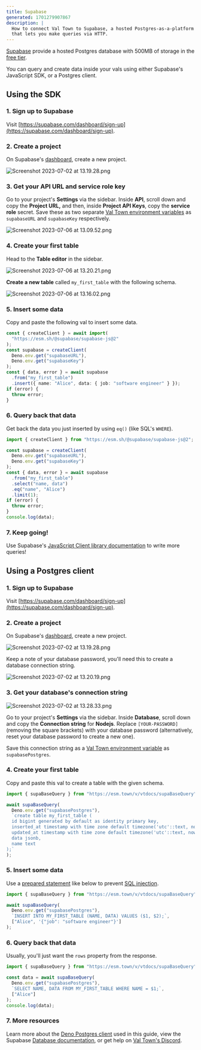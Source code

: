 ```yaml
---
title: Supabase
generated: 1701279907867
description: |
  How to connect Val Town to Supabase, a hosted Postgres-as-a-platform
  that lets you make queries via HTTP.
---
```


[Supabase](https://supabase.com/) provide a hosted Postgres database with 500MB
of storage in the [free tier](https://supabase.com/pricing).

You can query and create data inside your vals using either Supabase's
JavaScript SDK, or a Postgres client.

## Using the SDK

### 1. Sign up to Supabase

Visit
[https://supabase.com/dashboard/sign-up](https://supabase.com/dashboard/sign-up).

### 2. Create a project

On Supabase's [dashboard](https://supabase.com/dashboard/projects), create a new
project.

![Screenshot 2023-07-02 at 13.19.28.png](./supabase/screenshot_2023-07-02_at_131928.png)

### 3. Get your API URL and service role key

Go to your project's **Settings** via the sidebar. Inside **API**, scroll down
and copy the **Project URL,** and then, inside **Project API Keys**, copy the
**service role** secret. Save these as two separate
[Val Town environment variables](https://www.val.town/settings/environment-variables) as `supabaseURL` and
`supabaseKey` respectively.

![Screenshot 2023-07-06 at 13.09.52.png](./supabase/screenshot_2023-07-06_at_130952.png)

### 4. Create your first table

Head to the **Table editor** in the sidebar.

![Screenshot 2023-07-06 at 13.20.21.png](./supabase/screenshot_2023-07-06_at_132021.png)

**Create a new table** called `my_first_table` with the following schema.

![Screenshot 2023-07-06 at 13.16.02.png](./supabase/screenshot_2023-07-06_at_131602.png)

### 5. Insert some data

Copy and paste the following val to insert some data.

```ts title="Data insertion" val
const { createClient } = await import(
  "https://esm.sh/@supabase/supabase-js@2"
);
const supabase = createClient(
  Deno.env.get("supabaseURL"),
  Deno.env.get("supabaseKey")
);
const { data, error } = await supabase
  .from("my_first_table")
  .insert({ name: "Alice", data: { job: "software engineer" } });
if (error) {
  throw error;
}
```

### 6. Query back that data

Get back the data you just inserted by using `eq()` (like SQL's `WHERE`).

```ts title="Data query" val
import { createClient } from "https://esm.sh/@supabase/supabase-js@2";

const supabase = createClient(
  Deno.env.get("supabaseURL"),
  Deno.env.get("supabaseKey")
);
const { data, error } = await supabase
  .from("my_first_table")
  .select("name, data")
  .eq("name", "Alice")
  .limit(1);
if (error) {
  throw error;
}
console.log(data);
```

### 7. Keep going!

Use Supabase's
[JavaScript Client library documentation](https://supabase.com/docs/reference/javascript/select)
to write more queries!

## Using a Postgres client

### 1. Sign up to Supabase

Visit
[https://supabase.com/dashboard/sign-up](https://supabase.com/dashboard/sign-up).

### 2. Create a project

On Supabase's [dashboard](https://supabase.com/dashboard/projects), create a new
project.

![Screenshot 2023-07-02 at 13.19.28.png](./supabase/screenshot_2023-07-02_at_131928.png)

Keep a note of your database password, you'll need this to create a database
connection string.

![Screenshot 2023-07-02 at 13.20.19.png](./supabase/screenshot_2023-07-02_at_132019.png)

### 3. Get your database's connection string

![Screenshot 2023-07-02 at 13.28.33.png](./supabase/screenshot_2023-07-02_at_132833.png)

Go to your project's **Settings** via the sidebar. Inside **Database**, scroll
down and copy the **Connection string** for **Nodejs**. Replace
`[YOUR-PASSWORD]` (removing the square brackets) with your database password
(alternatively, reset your database password to create a new one).

Save this connection string as a
[Val Town environment variable](https://www.val.town/settings/environment-variables) as `supabasePostgres`.

### 4. Create your first table

Copy and paste this val to create a table with the given schema.

```ts title="Table creation" val
import { supaBaseQuery } from "https://esm.town/v/vtdocs/supaBaseQuery";

await supaBaseQuery(
  Deno.env.get("supabasePostgres"),
  `create table my_first_table (
  id bigint generated by default as identity primary key,
  inserted_at timestamp with time zone default timezone('utc'::text, now()) not null,
  updated_at timestamp with time zone default timezone('utc'::text, now()) not null,
  data jsonb,
  name text
);`
);
```

### 5. Insert some data

Use a [prepared statement](https://deno-postgres.com/#/?id=prepared-statements-and-query-arguments)
like below to prevent [SQL injection](https://en.wikipedia.org/wiki/SQL_injection).

```ts title="Data insertion" val
import { supaBaseQuery } from "https://esm.town/v/vtdocs/supaBaseQuery";

await supaBaseQuery(
  Deno.env.get("supabasePostgres"),
  `INSERT INTO MY_FIRST_TABLE (NAME, DATA) VALUES ($1, $2);`,
  ["Alice", '{"job": "software engineer"}']
);
```

### 6. Query back that data

Usually, you'll just want the `rows` property from the response.

```ts title="Data query" val
import { supaBaseQuery } from "https://esm.town/v/vtdocs/supaBaseQuery";

const data = await supaBaseQuery(
  Deno.env.get("supabasePostgres"),
  `SELECT NAME, DATA FROM MY_FIRST_TABLE WHERE NAME = $1;`,
  ["Alice"]
);
console.log(data);
```

### 7. More resources

Learn more about the [Deno Postgres client](https://deno-postgres.com/) used in
this guide, view the Supabase
[Database documentation](https://supabase.com/docs/guides/database), or get help
on [Val Town's Discord](https://discord.gg/dHv45uN5RY).
